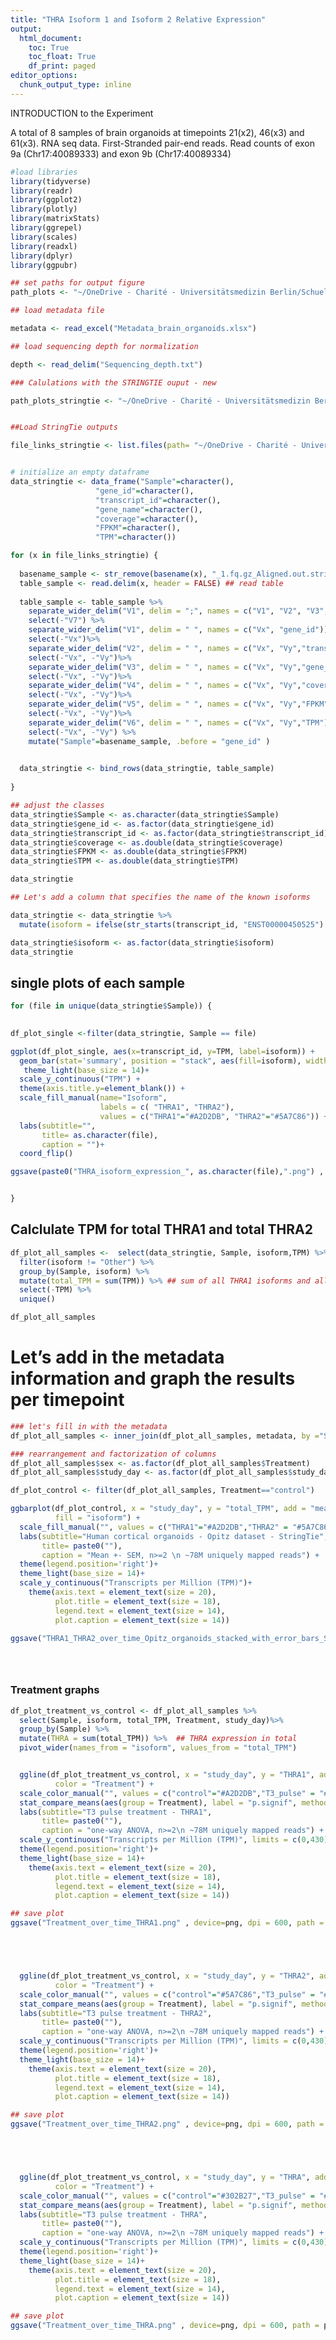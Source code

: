 ```yaml
---
title: "THRA Isoform 1 and Isoform 2 Relative Expression"
output:
  html_document:
    toc: True
    toc_float: True
    df_print: paged
editor_options: 
  chunk_output_type: inline
---
```


INTRODUCTION to the Experiment

A total of 8 samples of brain organoids at timepoints 21(x2), 46(x3) and 61(x3). RNA seq data. First-Stranded pair-end reads. Read counts of exon 9a (Chr17:40089333) and exon 9b (Chr17:40089334)

```r
#load libraries
library(tidyverse)
library(readr)
library(ggplot2)
library(plotly)
library(matrixStats)
library(ggrepel)
library(scales)
library(readxl)
library(dplyr)
library(ggpubr)

```


```r
## set paths for output figure
path_plots <- "~/OneDrive - Charité - Universitätsmedizin Berlin/Schuelke_Lab/EG15_RNA_Seq/Brain_organoids/Figures/Expression_pattern"

## load metadata file

metadata <- read_excel("Metadata_brain_organoids.xlsx")

## load sequencing depth for normalization

depth <- read_delim("Sequencing_depth.txt")

```




```r
### Calulations with the STRINGTIE ouput - new

path_plots_stringtie <- "~/OneDrive - Charité - Universitätsmedizin Berlin/Schuelke_Lab/EG15_RNA_Seq/Brain_organoids/StringTie_TPM_outputs/plots"


##Load StringTie outputs

file_links_stringtie <- list.files(path= "~/OneDrive - Charité - Universitätsmedizin Berlin/Schuelke_Lab/EG15_RNA_Seq/Brain_organoids/StringTie_TPM_outputs" , pattern = "*.txt", full.names=T)


# initialize an empty dataframe
data_stringtie <- data_frame("Sample"=character(),
                   "gene_id"=character(),
                   "transcript_id"=character(),
                   "gene_name"=character(),
                   "coverage"=character(),
                   "FPKM"=character(),
                   "TPM"=character())

for (x in file_links_stringtie) {
  
  basename_sample <- str_remove(basename(x), "_1.fq.gz_Aligned.out.stringtie_THRA_isoforms.txt")  ## get the sample name from the file path
  table_sample <- read.delim(x, header = FALSE) ## read table
  
  table_sample <- table_sample %>%
    separate_wider_delim("V1", delim = ";", names = c("V1", "V2", "V3", "V4", "V5", "V6", "V7")) %>%
    select(-"V7") %>%
    separate_wider_delim("V1", delim = " ", names = c("Vx", "gene_id")) %>%
    select(-"Vx")%>%
    separate_wider_delim("V2", delim = " ", names = c("Vx", "Vy","transcript_id"), too_many = "merge") %>%
    select(-"Vx", -"Vy")%>%
    separate_wider_delim("V3", delim = " ", names = c("Vx", "Vy","gene_name"), too_many = "merge") %>%
    select(-"Vx", -"Vy")%>%
    separate_wider_delim("V4", delim = " ", names = c("Vx", "Vy","coverage"), too_many = "merge") %>%
    select(-"Vx", -"Vy")%>%
    separate_wider_delim("V5", delim = " ", names = c("Vx", "Vy","FPKM"), too_many = "merge") %>%
    select(-"Vx", -"Vy")%>%
    separate_wider_delim("V6", delim = " ", names = c("Vx", "Vy","TPM"), too_many = "merge") %>%
    select(-"Vx", -"Vy") %>%
    mutate("Sample"=basename_sample, .before = "gene_id" )
  

  data_stringtie <- bind_rows(data_stringtie, table_sample)
  
}

## adjust the classes
data_stringtie$Sample <- as.character(data_stringtie$Sample)
data_stringtie$gene_id <- as.factor(data_stringtie$gene_id)
data_stringtie$transcript_id <- as.factor(data_stringtie$transcript_id)
data_stringtie$coverage <- as.double(data_stringtie$coverage)
data_stringtie$FPKM <- as.double(data_stringtie$FPKM)
data_stringtie$TPM <- as.double(data_stringtie$TPM)

data_stringtie
```

```r
## Let's add a column that specifies the name of the known isoforms

data_stringtie <- data_stringtie %>%
  mutate(isoform = ifelse(str_starts(transcript_id, "ENST00000450525") | str_starts(transcript_id, "ENST00000546243"), "THRA1", ifelse(str_starts(transcript_id, "ENST00000264637") | str_starts(transcript_id, "ENST00000584985"), "THRA2", "Other")))

data_stringtie$isoform <- as.factor(data_stringtie$isoform)
data_stringtie
```



## single plots of each sample
```r
for (file in unique(data_stringtie$Sample)) {
  

df_plot_single <-filter(data_stringtie, Sample == file)

ggplot(df_plot_single, aes(x=transcript_id, y=TPM, label=isoform)) + 
  geom_bar(stat='summary', position = "stack", aes(fill=isoform), width=.5)  +
   theme_light(base_size = 14)+
  scale_y_continuous("TPM") +
  theme(axis.title.y=element_blank()) +
  scale_fill_manual(name="Isoform", 
                    labels = c( "THRA1", "THRA2"), 
                    values = c("THRA1"="#A2D2DB", "THRA2"="#5A7C86")) + 
  labs(subtitle="", 
       title= as.character(file),
       caption = "")+
  coord_flip()

ggsave(paste0("THRA_isoform_expression_", as.character(file),".png") , device=png, dpi = 600, path = path_plots_stringtie, bg = "transparent", width = 20, height = 15, units = "cm" )


}
```

## Calclulate TPM for total THRA1 and total THRA2
```r
df_plot_all_samples <-  select(data_stringtie, Sample, isoform,TPM) %>%
  filter(isoform != "Other") %>%
  group_by(Sample, isoform) %>%
  mutate(total_TPM = sum(TPM)) %>% ## sum of all THRA1 isoforms and all THRA2 isoforms together
  select(-TPM) %>%
  unique()

df_plot_all_samples
```

# Let's add in the metadata information and graph the results per timepoint
```r
### let's fill in with the metadata
df_plot_all_samples <- inner_join(df_plot_all_samples, metadata, by ="Sample") 

### rearrangement and factorization of columns
df_plot_all_samples$sex <- as.factor(df_plot_all_samples$Treatment)
df_plot_all_samples$study_day <- as.factor(df_plot_all_samples$study_day)

```


```r
df_plot_control <- filter(df_plot_all_samples, Treatment=="control")

ggbarplot(df_plot_control, x = "study_day", y = "total_TPM", add = "mean_se",
          fill = "isoform") +
  scale_fill_manual("", values = c("THRA1"="#A2D2DB","THRA2" = "#5A7C86")) +
  labs(subtitle="Human cortical organoids - Opitz dataset - StringTie", 
       title= paste0(""),
       caption = "Mean +- SEM, n>=2 \n ~78M uniquely mapped reads") +
  theme(legend.position='right')+
  theme_light(base_size = 14)+
  scale_y_continuous("Transcripts per Million (TPM)")+ 
    theme(axis.text = element_text(size = 20),
          plot.title = element_text(size = 18),
          legend.text = element_text(size = 14),
          plot.caption = element_text(size = 14))

ggsave("THRA1_THRA2_over_time_Opitz_organoids_stacked_with_error_bars_STRINGTIE.png" , device=png, dpi = 600, path = path_plots_stringtie, bg = "transparent", width = 20, height = 15, units = "cm" )





```
### Treatment graphs
```r
df_plot_treatment_vs_control <- df_plot_all_samples %>%
  select(Sample, isoform, total_TPM, Treatment, study_day)%>%
  group_by(Sample) %>%
  mutate(THRA = sum(total_TPM)) %>%  ## THRA expression in total
  pivot_wider(names_from = "isoform", values_from = "total_TPM")


  ggline(df_plot_treatment_vs_control, x = "study_day", y = "THRA1", add = "mean_se",
          color = "Treatment") +
  scale_color_manual("", values = c("control"="#A2D2DB","T3_pulse" = "#E98A33")) +
  stat_compare_means(aes(group = Treatment), label = "p.signif", method = "anova", label.y = 160) +
  labs(subtitle="T3 pulse treatment - THRA1", 
       title= paste0(""),
       caption = "one-way ANOVA, n>=2\n ~78M uniquely mapped reads") +
  scale_y_continuous("Transcripts per Million (TPM)", limits = c(0,430)) +
  theme(legend.position='right')+
  theme_light(base_size = 14)+ 
    theme(axis.text = element_text(size = 20),
          plot.title = element_text(size = 18),
          legend.text = element_text(size = 14),
          plot.caption = element_text(size = 14))

## save plot
ggsave("Treatment_over_time_THRA1.png" , device=png, dpi = 600, path = path_plots_stringtie, bg = "transparent", width = 20, height = 15, units = "cm" )





  ggline(df_plot_treatment_vs_control, x = "study_day", y = "THRA2", add = "mean_se",
          color = "Treatment") +
  scale_color_manual("", values = c("control"="#5A7C86","T3_pulse" = "#E98A33")) +
  stat_compare_means(aes(group = Treatment), label = "p.signif", method = "anova", label.y = 410) +
  labs(subtitle="T3 pulse treatment - THRA2", 
       title= paste0(""),
       caption = "one-way ANOVA, n>=2\n ~78M uniquely mapped reads") +
  scale_y_continuous("Transcripts per Million (TPM)", limits = c(0,430)) +
  theme(legend.position='right')+
  theme_light(base_size = 14)+ 
    theme(axis.text = element_text(size = 20),
          plot.title = element_text(size = 18),
          legend.text = element_text(size = 14),
          plot.caption = element_text(size = 14))

## save plot
ggsave("Treatment_over_time_THRA2.png" , device=png, dpi = 600, path = path_plots_stringtie, bg = "transparent", width = 20, height = 15, units = "cm" )





  ggline(df_plot_treatment_vs_control, x = "study_day", y = "THRA", add = "mean_se",
          color = "Treatment") +
  scale_color_manual("", values = c("control"="#302B27","T3_pulse" = "#E98A33")) +
  stat_compare_means(aes(group = Treatment), label = "p.signif", method = "anova", label.y = 420) +
  labs(subtitle="T3 pulse treatment - THRA", 
       title= paste0(""),
       caption = "one-way ANOVA, n>=2\n ~78M uniquely mapped reads") +
  scale_y_continuous("Transcripts per Million (TPM)", limits = c(0,430)) +
  theme(legend.position='right')+
  theme_light(base_size = 14)+ 
    theme(axis.text = element_text(size = 20),
          plot.title = element_text(size = 18),
          legend.text = element_text(size = 14),
          plot.caption = element_text(size = 14))

## save plot
ggsave("Treatment_over_time_THRA.png" , device=png, dpi = 600, path = path_plots_stringtie, bg = "transparent", width = 20, height = 15, units = "cm" )
```










